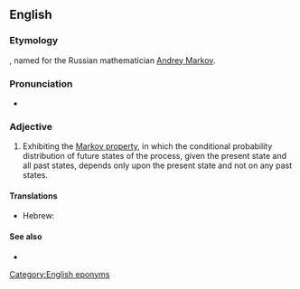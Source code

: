 ==English==

===Etymology===
{{suffix|Markov|ian}}, named for the Russian mathematician [[w:Andrey Markov|Andrey Markov]].

===Pronunciation===
* {{a|US}} {{IPA|maɹˈkoʊviən}}

===Adjective===
{{en-adj|-}}

# {{context|statistics|of a process|lang=en}} Exhibiting the [[w:Markov property|Markov property]], in which the conditional probability distribution of future states of the process, given the present state and all past states, depends only upon the present state and not on any past states.

====Translations====
{{trans-top|Exhibiting the Markov property}}
* Hebrew: {{t-|he|מרקובי|tr=markóvi}}
{{trans-mid}}
{{trans-bottom}}

====See also====
* {{pedia|Markov property}}

[[Category:English eponyms]]